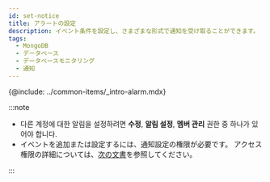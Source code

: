 ```yaml
---
id: set-notice
title: アラートの設定
description: イベント条件を設定し、さまざまな形式で通知を受け取ることができます。
tags:
  - MongoDB
  - データベース
  - データベースモニタリング
  - 通知
---
```


{@include: ../common-items/_intro-alarm.mdx}

:::note

-   다른 계정에 대한 알림을 설정하려면 **수정**, **알림 설정**, **멤버 관리** 권한 중 하나가 있어야 합니다.
-   イベントを追加または設定するには、通知設定の権限が必要です。 アクセス権限の詳細については、[次の文書](../project/project-structure)を参照してください。

:::
